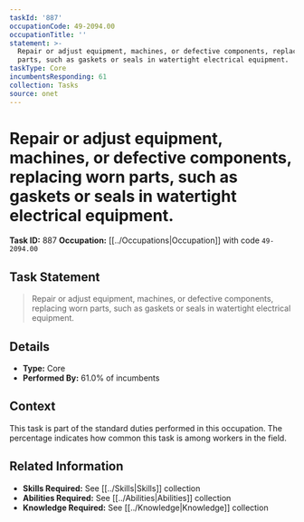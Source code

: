 ```yaml
---
taskId: '887'
occupationCode: 49-2094.00
occupationTitle: ''
statement: >-
  Repair or adjust equipment, machines, or defective components, replacing worn
  parts, such as gaskets or seals in watertight electrical equipment.
taskType: Core
incumbentsResponding: 61
collection: Tasks
source: onet
---
```

# Repair or adjust equipment, machines, or defective components, replacing worn parts, such as gaskets or seals in watertight electrical equipment.

**Task ID:** 887
**Occupation:** [[../Occupations|Occupation]] with code `49-2094.00`

## Task Statement

> Repair or adjust equipment, machines, or defective components, replacing worn parts, such as gaskets or seals in watertight electrical equipment.

## Details

- **Type:** Core
- **Performed By:** 61.0% of incumbents

## Context

This task is part of the standard duties performed in this occupation. The percentage indicates how common this task is among workers in the field.

## Related Information

- **Skills Required:** See [[../Skills|Skills]] collection
- **Abilities Required:** See [[../Abilities|Abilities]] collection
- **Knowledge Required:** See [[../Knowledge|Knowledge]] collection
